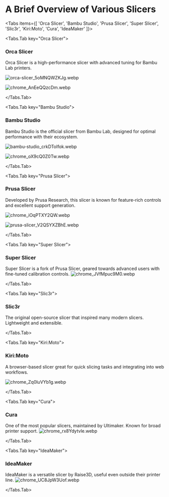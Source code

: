 # A Brief Overview of Various Slicers


<Tabs items={[
  'Orca Slicer',
  'Bambu Studio',
  'Prusa Slicer',
  'Super Slicer',
  'Slic3r',
  'Kiri:Moto',
  'Cura',
  'IdeaMaker'
]}>

<Tabs.Tab key="Orca Slicer">
### Orca Slicer

Orca Slicer is a high-performance slicer with advanced tuning for Bambu Lab printers.

![orca-slicer_5oMNQWZKJg.webp](https://cdn.jsdelivr.net/gh/JamesD3d/info3dimages@main/i/SLICERS/orca-slicer_5oMNQWZKJg.webp)

![chrome_AnEeQQzcDm.webp](https://cdn.jsdelivr.net/gh/JamesD3d/info3dimages@main/i/SLICERS/chrome_AnEeQQzcDm.webp)

</Tabs.Tab>

<Tabs.Tab key="Bambu Studio">
### Bambu Studio

Bambu Studio is the official slicer from Bambu Lab, designed for optimal performance with their ecosystem.

![bambu-studio_crkDTolfok.webp](https://cdn.jsdelivr.net/gh/JamesD3d/info3dimages@main/i/SLICERS/bambu-studio_crkDTolfok.webp)


![chrome_oX9cQ0Z0Tw.webp](https://cdn.jsdelivr.net/gh/JamesD3d/info3dimages@main/i/SLICERS/chrome_oX9cQ0Z0Tw.webp)


</Tabs.Tab>

<Tabs.Tab key="Prusa Slicer">
### Prusa Slicer

Developed by Prusa Research, this slicer is known for feature-rich controls and excellent support generation.

![chrome_iOqPTXY2QW.webp](https://cdn.jsdelivr.net/gh/JamesD3d/info3dimages@main/i/SLICERS/chrome_iOqPTXY2QW.webp)

![prusa-slicer_V2QSYXZBhE.webp](https://cdn.jsdelivr.net/gh/JamesD3d/info3dimages@main/i/SLICERS/prusa-slicer_V2QSYXZBhE.webp)



</Tabs.Tab>

<Tabs.Tab key="Super Slicer">
### Super Slicer

Super Slicer is a fork of Prusa Slicer, geared towards advanced users with fine-tuned calibration controls.
![chrome_JVfMpuc9M0.webp](https://cdn.jsdelivr.net/gh/JamesD3d/info3dimages@main/i/SLICERS/chrome_JVfMpuc9M0.webp)



</Tabs.Tab>

<Tabs.Tab key="Slic3r">
### Slic3r

The original open-source slicer that inspired many modern slicers. Lightweight and extensible.



</Tabs.Tab>

<Tabs.Tab key="Kiri:Moto">
### Kiri:Moto

A browser-based slicer great for quick slicing tasks and integrating into web workflows.

![chrome_Zq0luVYb1g.webp](https://cdn.jsdelivr.net/gh/JamesD3d/info3dimages@main/i/SLICERS/chrome_Zq0luVYb1g.webp)



</Tabs.Tab>

<Tabs.Tab key="Cura">
### Cura

One of the most popular slicers, maintained by Ultimaker. Known for broad printer support.
![chrome_rx8Ydytvle.webp](https://cdn.jsdelivr.net/gh/JamesD3d/info3dimages@main/i/SLICERS/chrome_rx8Ydytvle.webp)


</Tabs.Tab>

<Tabs.Tab key="IdeaMaker">
### IdeaMaker

IdeaMaker is a versatile slicer by Raise3D, useful even outside their printer line.
![chrome_UC8JpW3Uof.webp](https://cdn.jsdelivr.net/gh/JamesD3d/info3dimages@main/i/SLICERS/chrome_UC8JpW3Uof.webp)



</Tabs.Tab>

</Tabs>


